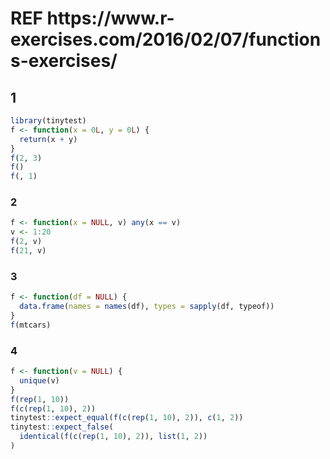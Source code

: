 
# REF https://www.r-exercises.com/2016/02/07/functions-exercises/


## 1
```r
library(tinytest)
f <- function(x = 0L, y = 0L) {
  return(x + y)
}
f(2, 3)
f()
f(, 1)
```


### 2
```r
f <- function(x = NULL, v) any(x == v)
v <- 1:20
f(2, v)
f(21, v)
```
### 3
```r
f <- function(df = NULL) {
  data.frame(names = names(df), types = sapply(df, typeof))
}
f(mtcars)
```

### 4
```r
f <- function(v = NULL) {
  unique(v)
}
f(rep(1, 10))
f(c(rep(1, 10), 2))
tinytest::expect_equal(f(c(rep(1, 10), 2)), c(1, 2))
tinytest::expect_false(
  identical(f(c(rep(1, 10), 2)), list(1, 2))
)
```



  
